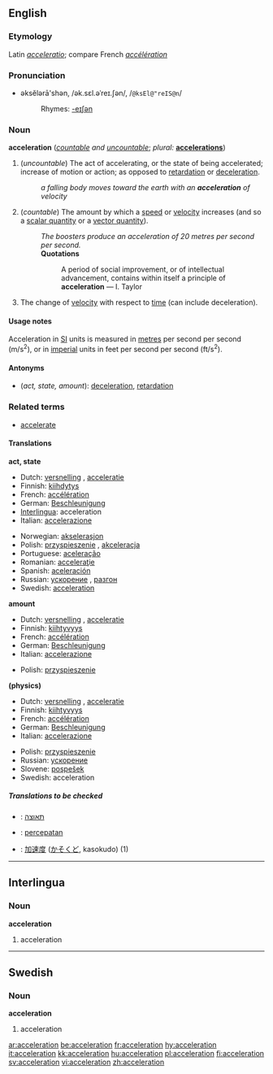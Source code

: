 ==English==

===Etymology===
Latin ''[[acceleratio]]''; compare French ''[[accélération]]''

===Pronunciation===
*əksĕlərā'shən, /ək.sɛl.əˈreɪ.ʃən/, /<tt>@ksEl@"reIS@n</tt>/
*:Rhymes: [[Rhymes:English:-eɪʃǝn|-eɪʃǝn]]

===Noun===
'''acceleration''' (''[[countable]] and [[uncountable]]''; ''plural:'' '''[[accelerations]]''')

#<!--DefA-->(''uncountable'') The act of accelerating, or the state of being accelerated; increase of motion or action; as opposed to [[retardation]] or [[deceleration]].
#:''a falling body moves toward the earth with an '''acceleration''' of velocity''
#<!--DefB-->(''countable'') The amount by which a [[speed]] or [[velocity]] increases (and so a [[scalar quantity]] or a [[vector quantity]]).
#:''The boosters produce an acceleration of 20 metres per second per second.''
#:'''Quotations'''
#::A period of social improvement, or of intellectual advancement, contains within itself a principle of '''acceleration''' &mdash; I. Taylor
#<!--DefC-->{{physics}} The change of [[velocity]] with respect to [[time]] (can include deceleration).

====Usage notes====
Acceleration in [[SI]] units is measured in [[metre]]s per second per second (m/s<sup>2</sup>), or in [[imperial]] units in feet per second per second (ft/s<sup>2</sup>).

====Antonyms====
*<!--DefA--><!--DefB--><!--DefC-->(''act, state, amount''): [[deceleration]], [[retardation]]

===Related terms===
*[[accelerate]]

<!--these need to go on separate pages
===Derived terms===
''all from astronomy and physics''

*'''Acceleration of the moon''': the increase of the moon's mean motion in its orbit, in consequence of which its period of revolution is now shorter than in ancient times
*'''Acceleration and retardation of the tides''': See '''Priming of the tides''', under [[Priming]]
*'''Diurnal acceleration of the fixed stars''': the amount by which their apparent diurnal motion exceeds that of the sun, in consequence of which they daily come to the meridian of any place about three minutes fifty-six seconds of solar time earlier than on the day preceding
*'''Acceleration of the planets''': the increasing velocity of their motion, in proceeding from the apogee to the perigee of their orbits
-->

====Translations====

<!--DefA-->'''act, state'''
{{top}}
*Dutch: [[versnelling]] {{f}}, [[acceleratie]] {{f}}
*Finnish: [[kiihdytys]]
*French: [[accélération]] {{f}}
*German: [[Beschleunigung]] {{f}}
*[[Interlingua]]: acceleration
*Italian: [[accelerazione]] {{f}}
{{mid}}
*Norwegian: [[akselerasjon]] {{c}}
*Polish: [[przyspieszenie]] {{n}}, [[akceleracja]] {{f}}
*Portuguese: [[aceleração]] {{f}}
*Romanian: [[acceleraţie]] {{f}}
*Spanish: [[aceleración]]
*Russian: [[ускорение]] {{f}}, [[разгон]] {{m}}
*Swedish: [[acceleration#Swedish|acceleration]] {{c}}
{{bottom}}

<!--DefB-->'''amount'''
{{top}}
*Dutch: [[versnelling]] {{f}}, [[acceleratie]] {{f}}
*Finnish: [[kiihtyvyys]]
*French: [[accélération]] {{f}}
*German: [[Beschleunigung]] {{f}}
*Italian: [[accelerazione]] {{f}}
{{mid}}
*Polish: [[przyspieszenie]] {{n}}
{{bottom}}

<!--DefC-->'''(physics)'''
{{top}}
*Dutch: [[versnelling]] {{f}}, [[acceleratie]] {{f}}
*Finnish: [[kiihtyvyys]]
*French: [[accélération]] {{f}}
*German: [[Beschleunigung]] {{f}}
*Italian: [[accelerazione]] {{f}}
{{mid}}
*Polish: [[przyspieszenie]] {{n}}
*Russian: [[ускорение]] {{f}}
*Slovene: [[pospešek]] {{m}}
*Swedish: acceleration {{c}}
{{bottom}}


=====Translations to be checked=====
{{checktrans}}
*{{ttbc|Hebrew}}: [[תאוצה]] {{f}}
*{{ttbc|Indonesian}}: [[cepat|percepatan]]
*{{ttbc|Japanese}}: [[加速度]] ([[かそくど]], kasokudo) (1)

----

==Interlingua==
===Noun===
'''acceleration'''

#<!--DefA-->acceleration
----
==Swedish==
===Noun===
'''acceleration'''

#<!--DefA-->acceleration

[[ar:acceleration]]
[[be:acceleration]]
[[fr:acceleration]]
[[hy:acceleration]]
[[it:acceleration]]
[[kk:acceleration]]
[[hu:acceleration]]
[[pl:acceleration]]
[[fi:acceleration]]
[[sv:acceleration]]
[[vi:acceleration]]
[[zh:acceleration]]